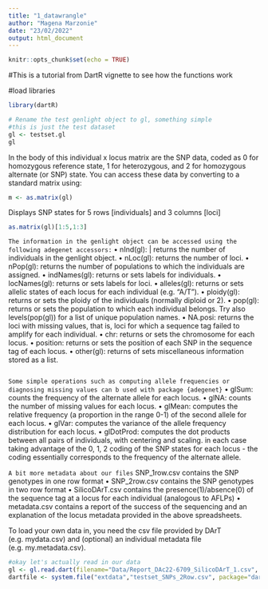 ```yaml
---
title: "1_datawrangle"
author: "Magena Marzonie"
date: "23/02/2022"
output: html_document
---
```


```r
knitr::opts_chunk$set(echo = TRUE)
```

#This is a tutorial from DartR vignette to see how the functions work 

#load libraries
```r
library(dartR)
```


```r
# Rename the test genlight object to gl, something simple
#this is just the test dataset
gl <- testset.gl
gl
```

In the body of this individual x locus matrix are the SNP data, coded as 0 for homozygous reference state, 1 for heterozygous,
and 2 for homozygous alternate (or SNP) state. You can access these data by converting to a standard
matrix using: 
```r
m <- as.matrix(gl)
```


Displays SNP states for 5 rows [individuals] and 3 columns [loci]
```r
as.matrix(gl)[1:5,1:3]
```


`The information in the genlight object can be accessed using the following adegenet accessors:`
• nInd(gl): | returns the number of individuals in the genlight object.
• nLoc(gl): returns the number of loci.
• nPop(gl): returns the number of populations to which the individuals are assigned.
• indNames(gl): returns or sets labels for individuals.
• locNames(gl): returns or sets labels for loci.
• alleles(gl): returns or sets allelic states of each locus for each individual (e.g. “A/T”).
• ploidy(gl): returns or sets the ploidy of the individuals (normally diploid or 2).
• pop(gl): returns or sets the population to which each individual belongs. Try also levels(pop(gl)) for
a list of unique population names.
• NA.posi: returns the loci with missing values, that is, loci for which a sequence tag failed to amplify
for each individual.
• chr: returns or sets the chromosome for each locus.
• position: returns or sets the position of each SNP in the sequence tag of each locus.
• other(gl): returns of sets miscellaneous information stored as a list.

```r

```

`Some simple operations such as computing allele frequencies or diagnosing missing values can b used with package {adegenet}`
• glSum: counts the frequency of the alternate allele for each locus.
• glNA: counts the number of missing values for each locus.
• glMean: computes the relative frequency (a proportion in the range 0-1) of the second allele for each
locus.
• glVar: computes the variance of the allele frequency distribution for each locus.
• glDotProd: computes the dot products between all pairs of individuals, with centering and scaling.
in each case taking advantage of the 0, 1, 2 coding of the SNP states for each locus - the coding essentially
corresponds to the frequency of the alternate allele.


`A bit more metadata about our files` 
SNP_1row.csv contains the SNP genotypes in one row format
• SNP_2row.csv contains the SNP genotypes in two row format
• SilicoDArT.csv contains the presence(1)/absence(0) of the sequence tag at a locus for each individual
(analogous to AFLPs)
• metadata.csv contains a report of the success of the sequencing and an explanation of the locus
metadata provided in the above spreadsheets.


To load your own data in, you need the csv file provided by DArT (e.g. mydata.csv) and (optional) an
individual metadata file (e.g. my.metadata.csv).
```r
#okay let's actually read in our data
gl <- gl.read.dart(filename="Data/Report_DAc22-6709_SilicoDArT_1.csv", ind.metafile = "my.metadata.csv")
dartfile <- system.file("extdata","testset_SNPs_2Row.csv", package="dartR")
```


```r

```


